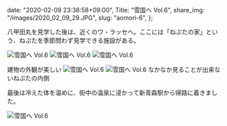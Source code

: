   date: "2020-02-09 23:38:58+09:00",
  Title: "雪国へ Vol.6",
  share_img: "/images/2020_02_09_29.JPG",
  slug: "aomori-6",
};

八甲田丸を見学した後は、近くのワ・ラッセへ。ここには「ねぷたの家」という、ねぷたを季節問わず見学できる施設がある。

![雪国へ Vol.6](/images/2020_02_09_27.JPG)
![雪国へ Vol.6](/images/2020_02_09_28.JPG)
![雪国へ Vol.6](/images/2020_02_09_29.JPG)

<span className="caption">建物の外観が美しい</span>
![雪国へ Vol.6](/images/2020_02_09_30.JPG) ![雪国へ Vol.6](/images/2020_02_09_31.JPG)
<span className="caption">なかなか見ることが出来ないねぷたの内側</span>

最後は冷えた体を温めに、街中の温泉に浸かって新青森駅から帰路に着きました。

![雪国へ Vol.6](/images/2020_02_09_32.JPG)
